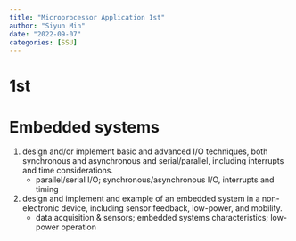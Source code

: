 ```yaml
---
title: "Microprocessor Application 1st"
author: "Siyun Min"
date: "2022-09-07"
categories: [SSU]
---
```

# 1st

# Embedded systems

1. design and/or implement basic and advanced I/O techniques, both synchronous and asynchronous and serial/parallel, including interrupts and time considerations.
    - parallel/serial I/O; synchronous/asynchronous I/O, interrupts and timing
2. design and implement and example of an embedded system in a non-electronic device, including sensor feedback, low-power, and mobility.
    - data acquisition & sensors; embedded systems characteristics; low-power operation